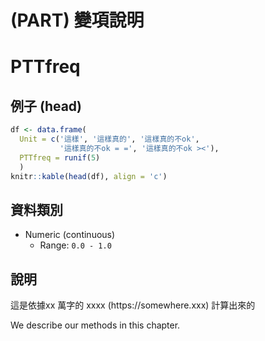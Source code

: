 # (PART) 變項說明 {-}
# PTTfreq

## 例子 (head)

```r
df <- data.frame(
  Unit = c('這樣', '這樣真的', '這樣真的不ok', 
           '這樣真的不ok = =', '這樣真的不ok ><'),
  PTTfreq = runif(5)
  )
knitr::kable(head(df), align = 'c')
```


## 資料類別

- Numeric (continuous)
    - Range: `0.0 - 1.0`


## 說明

這是依據xx 萬字的 xxxx (https://somewhere.xxx) 計算出來的

We describe our methods in this chapter.
